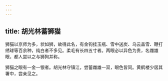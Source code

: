 ```yaml
---
---
---
```

title: 胡光林蓄狮猫
---



狮猫以京师为多，状如狮，故得此名，有金钩挂玉瓶、雪中送炭、乌云盖雪、鞭打绣球等百余种，纯白者不多见。柔毛有长四五寸者。两眼必以异色为贵，名雌雄眼，都人尝以之与狮狗并称。

狮猫之眼有一金一银者。胡光林守镇江，尝蓄雌雄一双，眼色皆同。黄鹤楼少居其署中，尝亲见之。